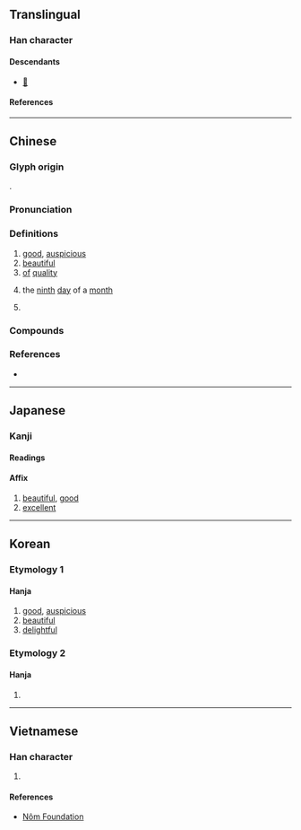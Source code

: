 {{also|隹}}
{{character info}}
==Translingual==

===Han character===
{{Han char|rn=9|rad=人|as=06|sn=8|four=24214|canj=OGG|ids=⿰亻圭}}

====Descendants====
* [[𛀗]]

====References====
{{Han ref|kx=0100.180|dkj=00557|dj=0212.130|hdz=10143.160|uh=4F73}}

----

==Chinese==
{{zh-forms}}
{{zh-wp|zh|nan:Ka-koān}}

===Glyph origin===
{{Han etym}}
{{Han compound|人|圭|c1=s|t1=man; person|c2=p|ls=psc}}.

===Pronunciation===
{{zh-pron
|m=jiā
|m-s=
|c=gaai1
|c-t=
|g=
|h=pfs=kâ
|j=
|mb=
|md=
|mn=ml:kai/xm,qz,tw:ka/zz:kee
|mn-t=gia1
|w=
|x=
|mc=y
|oc=y
|ma=
|cat=a,n
}}

===Definitions===
{{zh-hanzi}}

# [[good]], [[auspicious]]
# [[beautiful]]
# [[of]] [[quality]]
# {{lb|zh|telegraphy}} the [[ninth]] [[day]] of a [[month]]
# {{surname|zh}}

===Compounds===
{{zh-der|不佳|乘龍佳婿|亂世佳人|二八佳人|佳人|佳人命薄|佳人才子|佳人薄命|佳什|佳作|佳俠|佳偶|佳偶天成|佳兒|佳兒佳婦|佳兵|佳兵不祥|佳冬鄉|佳冶|佳句|佳器|佳城|佳境|佳士|佳婿|佳子弟|佳客|佳快|佳景|佳期|佳木斯|佳木斯市|佳本|佳構劇|佳氣|佳節|佳績|佳耦|佳肴|佳致|佳茗|佳評如潮|佳話|佳譽|佳趣|佳釀|佳音|佳餚|佳麗|最佳拍檔|千秋佳城|唱作俱佳|學養俱佳|尚佳|彌習彌佳|彭佳嶼|才子佳人|欠佳|漸入佳境|漸至佳境|牛女佳期|珍饈佳餚|百年佳偶|睠以佳耦|紅粉佳人|絕世佳人|絕代佳人|絕佳|絕色佳人|美酒佳肴|美饌佳餚|蕤賓佳節|西湖佳話|設帨佳辰|錦囊佳句|錦囊佳製|頗佳|風流佳事|佳佳|佳子|佳冬|彭佳|佳里|佳林|佳木}}

===References===
* {{R:yue:Hanzi}}

{{zh-cat|Intermediate}}

----

==Japanese==

===Kanji===
{{ja-kanji|grade=c|rs=人06}}

====Readings====
{{ja-readings
|goon=け
|kanon=かい
|kanyoon=か, けい
|kun=よ-い
|nanori=よし
}}

{{ja-kanjitab|か|yomi=o}}

====Affix====
{{ja-pos|affix|か}}

# [[beautiful]], [[good]]
# [[excellent]]

----

==Korean==

===Etymology 1===

====Hanja====
{{ko-hanja|아름답다|아름다울|가}}

# [[good]], [[auspicious]]
# [[beautiful]]
# [[delightful]]

===Etymology 2===

====Hanja====
{{ko-hanja|개}}

# {{rfdef|ko}}

----

==Vietnamese==

===Han character===
{{vi-readings|reading=[[giai]], [[trai]], [[dai]], [[lai]]|rs=人06}}

# {{rfdef|vi|sort=人06}}

====References====
* [http://nomfoundation.org/common/nom_details.php?codepoint=4f73 Nôm Foundation]